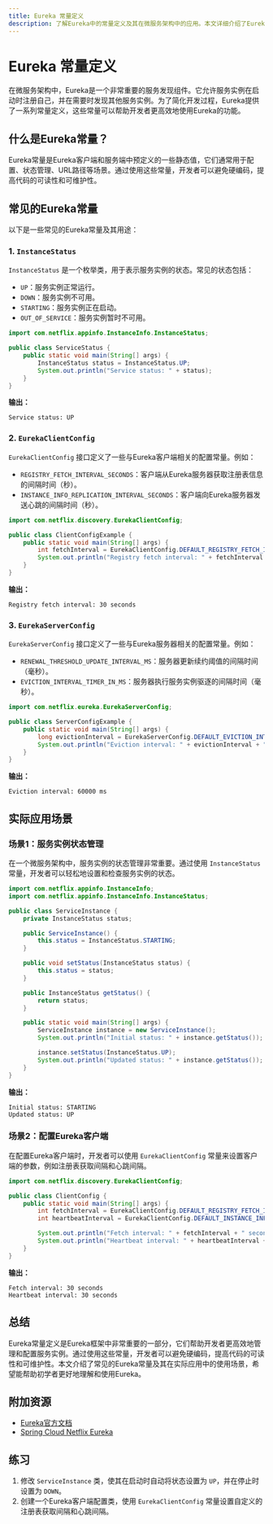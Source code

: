 ```yaml
---
title: Eureka 常量定义
description: 了解Eureka中的常量定义及其在微服务架构中的应用。本文详细介绍了Eureka常量的作用、常见常量及其使用场景，帮助初学者快速掌握这一概念。
---
```


# Eureka 常量定义

在微服务架构中，Eureka是一个非常重要的服务发现组件。它允许服务实例在启动时注册自己，并在需要时发现其他服务实例。为了简化开发过程，Eureka提供了一系列常量定义，这些常量可以帮助开发者更高效地使用Eureka的功能。

## 什么是Eureka常量？

Eureka常量是Eureka客户端和服务端中预定义的一些静态值，它们通常用于配置、状态管理、URL路径等场景。通过使用这些常量，开发者可以避免硬编码，提高代码的可读性和可维护性。

## 常见的Eureka常量

以下是一些常见的Eureka常量及其用途：

### 1. `InstanceStatus`
`InstanceStatus` 是一个枚举类，用于表示服务实例的状态。常见的状态包括：

- `UP`：服务实例正常运行。
- `DOWN`：服务实例不可用。
- `STARTING`：服务实例正在启动。
- `OUT_OF_SERVICE`：服务实例暂时不可用。

```java
import com.netflix.appinfo.InstanceInfo.InstanceStatus;

public class ServiceStatus {
    public static void main(String[] args) {
        InstanceStatus status = InstanceStatus.UP;
        System.out.println("Service status: " + status);
    }
}
```

**输出：**
```
Service status: UP
```

### 2. `EurekaClientConfig`
`EurekaClientConfig` 接口定义了一些与Eureka客户端相关的配置常量。例如：

- `REGISTRY_FETCH_INTERVAL_SECONDS`：客户端从Eureka服务器获取注册表信息的间隔时间（秒）。
- `INSTANCE_INFO_REPLICATION_INTERVAL_SECONDS`：客户端向Eureka服务器发送心跳的间隔时间（秒）。

```java
import com.netflix.discovery.EurekaClientConfig;

public class ClientConfigExample {
    public static void main(String[] args) {
        int fetchInterval = EurekaClientConfig.DEFAULT_REGISTRY_FETCH_INTERVAL_SECONDS;
        System.out.println("Registry fetch interval: " + fetchInterval + " seconds");
    }
}
```

**输出：**
```
Registry fetch interval: 30 seconds
```

### 3. `EurekaServerConfig`
`EurekaServerConfig` 接口定义了一些与Eureka服务器相关的配置常量。例如：

- `RENEWAL_THRESHOLD_UPDATE_INTERVAL_MS`：服务器更新续约阈值的间隔时间（毫秒）。
- `EVICTION_INTERVAL_TIMER_IN_MS`：服务器执行服务实例驱逐的间隔时间（毫秒）。

```java
import com.netflix.eureka.EurekaServerConfig;

public class ServerConfigExample {
    public static void main(String[] args) {
        long evictionInterval = EurekaServerConfig.DEFAULT_EVICTION_INTERVAL_TIMER_IN_MS;
        System.out.println("Eviction interval: " + evictionInterval + " ms");
    }
}
```

**输出：**
```
Eviction interval: 60000 ms
```

## 实际应用场景

### 场景1：服务实例状态管理
在一个微服务架构中，服务实例的状态管理非常重要。通过使用 `InstanceStatus` 常量，开发者可以轻松地设置和检查服务实例的状态。

```java
import com.netflix.appinfo.InstanceInfo;
import com.netflix.appinfo.InstanceInfo.InstanceStatus;

public class ServiceInstance {
    private InstanceStatus status;

    public ServiceInstance() {
        this.status = InstanceStatus.STARTING;
    }

    public void setStatus(InstanceStatus status) {
        this.status = status;
    }

    public InstanceStatus getStatus() {
        return status;
    }

    public static void main(String[] args) {
        ServiceInstance instance = new ServiceInstance();
        System.out.println("Initial status: " + instance.getStatus());

        instance.setStatus(InstanceStatus.UP);
        System.out.println("Updated status: " + instance.getStatus());
    }
}
```

**输出：**
```
Initial status: STARTING
Updated status: UP
```

### 场景2：配置Eureka客户端
在配置Eureka客户端时，开发者可以使用 `EurekaClientConfig` 常量来设置客户端的参数，例如注册表获取间隔和心跳间隔。

```java
import com.netflix.discovery.EurekaClientConfig;

public class ClientConfig {
    public static void main(String[] args) {
        int fetchInterval = EurekaClientConfig.DEFAULT_REGISTRY_FETCH_INTERVAL_SECONDS;
        int heartbeatInterval = EurekaClientConfig.DEFAULT_INSTANCE_INFO_REPLICATION_INTERVAL_SECONDS;

        System.out.println("Fetch interval: " + fetchInterval + " seconds");
        System.out.println("Heartbeat interval: " + heartbeatInterval + " seconds");
    }
}
```

**输出：**
```
Fetch interval: 30 seconds
Heartbeat interval: 30 seconds
```

## 总结

Eureka常量定义是Eureka框架中非常重要的一部分，它们帮助开发者更高效地管理和配置服务实例。通过使用这些常量，开发者可以避免硬编码，提高代码的可读性和可维护性。本文介绍了常见的Eureka常量及其在实际应用中的使用场景，希望能帮助初学者更好地理解和使用Eureka。

## 附加资源

- [Eureka官方文档](https://github.com/Netflix/eureka/wiki)
- [Spring Cloud Netflix Eureka](https://spring.io/projects/spring-cloud-netflix)

## 练习

1. 修改 `ServiceInstance` 类，使其在启动时自动将状态设置为 `UP`，并在停止时设置为 `DOWN`。
2. 创建一个Eureka客户端配置类，使用 `EurekaClientConfig` 常量设置自定义的注册表获取间隔和心跳间隔。
